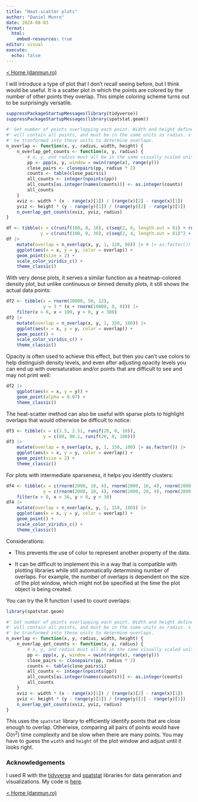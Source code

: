```yaml
---
title: "Heat-scatter plots"
author: "Daniel Munro"
date: 2024-08-03
format:
  html:
    embed-resources: true
editor: visual
execute:
  echo: false
---
```


[\< Home (danmun.ro)](https://danmun.ro)

I will introduce a type of plot that I don't recall seeing before, but I think would be useful. It is a scatter plot in which the points are colored by the number of other points they overlap. This simple coloring scheme turns out to be surprisingly versatile.

```r
suppressPackageStartupMessages(library(tidyverse))
suppressPackageStartupMessages(library(spatstat.geom))

#' Get number of points overlapping each point. Width and height define the plot window that
#' will contain all points, and must be in the same units as radius. x and y coordinates will
#' be tranformed into these units to determine overlaps.
n_overlap <- function(x, y, radius, width, height) {
    n_overlap_get_counts <- function(x, y, radius) {
        # x, y, and radius must all be in the same visually scaled units
        pp <- ppp(x, y, window = owin(range(x), range(y)))
        close_pairs <- closepairs(pp, radius * 2)
        counts <- table(close_pairs$i)
        all_counts <- integer(npoints(pp))
        all_counts[as.integer(names(counts))] <- as.integer(counts)
        all_counts
    }
    xviz <- width * (x - range(x)[1]) / (range(x)[2] - range(x)[1])
    yviz <- height * (y - range(y)[1]) / (range(y)[2] - range(y)[1])
    n_overlap_get_counts(xviz, yviz, radius)
}
```

```r
df <- tibble(x = c(runif(100, 0, 10), c(seq(2, 6, length.out = 81) + rnorm(81, 0, 0.2))),
             y = c(runif(100, 0, 30), c(seq(2, 4, length.out = 81)^2 + rnorm(81, 0, 0.2))))
df |>
    mutate(overlap = n_overlap(x, y, 1, 120, 80)) |> # |> as.factor()) |>
    ggplot(aes(x = x, y = y, color = overlap)) +
    geom_point(size = 2) +
    scale_color_viridis_c() +
    theme_classic()
```

With very dense plots, it serves a similar function as a heatmap-colored density plot, but unlike continuous or binned density plots, it still shows the actual data points:

```r
df2 <- tibble(x = rnorm(20000, 50, 12),
              y = 3 * (x + rnorm(10000, 0, 8))) |>
    filter(x > 0, x < 100, y > 0, y < 300)
df2 |>
    mutate(overlap = n_overlap(x, y, 1, 150, 100)) |>
    ggplot(aes(x = x, y = y, color = overlap)) +
    geom_point() +
    scale_color_viridis_c() +
    theme_classic()
```

Opacity is often used to achieve this effect, but then you can't use colors to help distinguish density levels, and even after adjusting opacity levels you can end up with oversaturation and/or points that are difficult to see and may not print well:

```r
df2 |>
    ggplot(aes(x = x, y = y)) +
    geom_point(alpha = 0.07) +
    theme_classic()
```

The heat-scatter method can also be useful with sparse plots to highlight overlaps that would otherwise be difficult to notice:

```r
df3 <- tibble(x = c(2.5, 2.51, runif(20, 0, 10)),
              y = c(80, 80.1, runif(20, 0, 100)))
df3 |>
    mutate(overlap = n_overlap(x, y, 1, 150, 100) |> as.factor()) |>
    ggplot(aes(x = x, y = y, color = overlap)) +
    geom_point(size = 2) +
    theme_classic()
```

For plots with intermediate sparseness, it helps you identify clusters:

```r
df4 <- tibble(x = c(rnorm(2000, 10, 4), rnorm(2000, 16, 4), rnorm(2000, 26, 4)),
              y = c(rnorm(2000, 10, 4), rnorm(2000, 20, 4), rnorm(2000, 8, 4))) |>
    filter(x > 0, x < 36, y > 0, y < 30)
df4 |>
    mutate(overlap = n_overlap(x, y, 1, 150, 100)) |>
    ggplot(aes(x = x, y = y, color = overlap)) +
    geom_point() +
    scale_color_viridis_c() +
    theme_classic()
```

Considerations:

-   This prevents the use of color to represent another property of the data.

-   It can be difficult to implement this in a way that is compatible with plotting libraries while still automatically determining number of overlaps. For example, the number of overlaps is dependent on the size of the plot window, which might not be specified at the time the plot object is being created.

You can try the R function I used to count overlaps:

```r
library(spatstat.geom)

#' Get number of points overlapping each point. Width and height define the plot window that
#' will contain all points, and must be in the same units as radius. x and y coordinates will
#' be tranformed into these units to determine overlaps.
n_overlap <- function(x, y, radius, width, height) {
    n_overlap_get_counts <- function(x, y, radius) {
        # x, y, and radius must all be in the same visually scaled units
        pp <- ppp(x, y, window = owin(range(x), range(y)))
        close_pairs <- closepairs(pp, radius * 2)
        counts <- table(close_pairs$i)
        all_counts <- integer(npoints(pp))
        all_counts[as.integer(names(counts))] <- as.integer(counts)
        all_counts
    }
    xviz <- width * (x - range(x)[1]) / (range(x)[2] - range(x)[1])
    yviz <- height * (y - range(y)[1]) / (range(y)[2] - range(y)[1])
    n_overlap_get_counts(xviz, yviz, radius)
}
```

This uses the `spatstat` library to efficiently identify points that are close enough to overlap. Otherwise, comparing all pairs of points would have O(n^2^) time complexity and be slow when there are many points. You may have to guess the `width` and `height` of the plot window and adjust until it looks right.

### Acknowledgements

I used R with the [tidyverse](https://www.tidyverse.org/) and [spatstat](https://spatstat.org/) libraries for data generation and visualizations. My code is [here](https://github.com/daniel-munro/data-science-blog-code).

[\< Home (danmun.ro)](https://danmun.ro)
